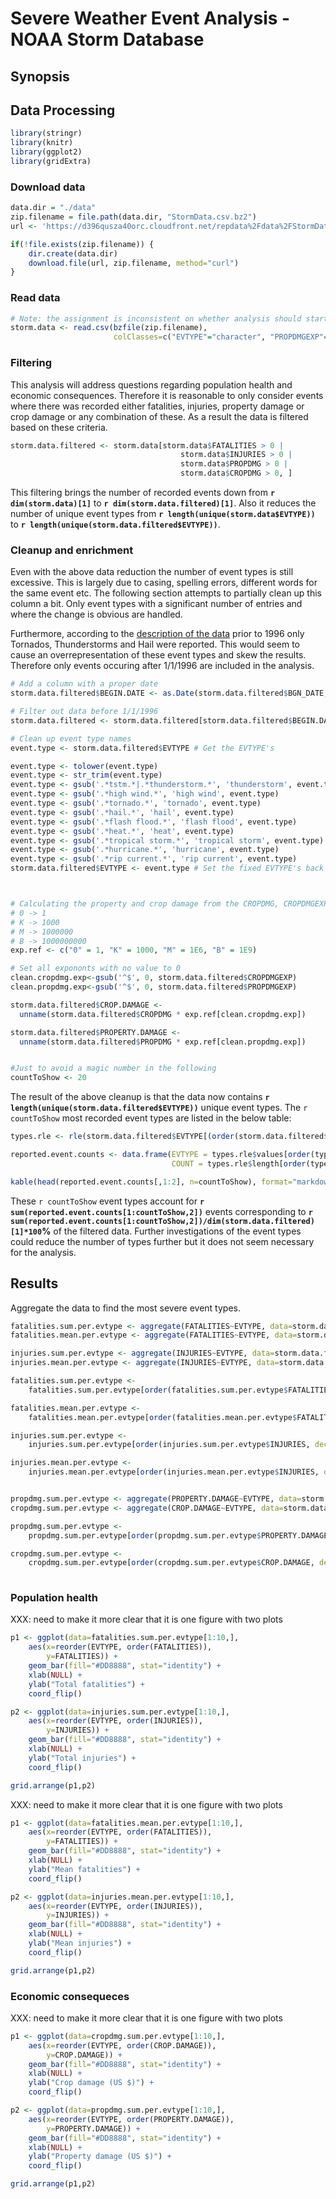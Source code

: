 # Severe Weather Event Analysis - NOAA Storm Database

## Synopsis

## Data Processing

```r
library(stringr)
library(knitr)
library(ggplot2)
library(gridExtra)

```

### Download data

```r
data.dir = "./data"
zip.filename = file.path(data.dir, "StormData.csv.bz2")
url <- 'https://d396qusza40orc.cloudfront.net/repdata%2Fdata%2FStormData.csv.bz2'

if(!file.exists(zip.filename)) {
    dir.create(data.dir)
    download.file(url, zip.filename, method="curl")
}

```

### Read data

```r
# Note: the assignment is inconsistent on whether analysis should start from the csv file or from the csv.bz2 file. I have chosen the later.
storm.data <- read.csv(bzfile(zip.filename), 
                       colClasses=c("EVTYPE"="character", "PROPDMGEXP"="character", "CROPDMGEXP"="character"))
```

### Filtering
This analysis will address questions regarding population health and economic consequences. Therefore it is reasonable to only consider events where there was recorded either fatalities, injuries, property damage or crop damage or any combination of these. As a result the data is filtered based on these criteria.

```r
storm.data.filtered <- storm.data[storm.data$FATALITIES > 0 | 
                                      storm.data$INJURIES > 0 | 
                                      storm.data$PROPDMG > 0 | 
                                      storm.data$CROPDMG > 0, ]

```

This filtering brings the number of recorded events down from **`r dim(storm.data)[1]`** to **`r dim(storm.data.filtered)[1]`**. Also it reduces the number of unique event types from **`r length(unique(storm.data$EVTYPE))`** to **`r length(unique(storm.data.filtered$EVTYPE))`**.

### Cleanup and enrichment
Even with the above data reduction the number of event types is still excessive. This is largely due to casing, spelling errors, different words for the same event etc. The following section attempts to partially clean up this column a bit. Only event types with a significant number of entries and where the change is obvious are handled.

Furthermore, according to the [description of the data](http://www.ncdc.noaa.gov/stormevents/details.jsp "NOAA Storm Events Database description") prior to 1996 only Tornados, Thunderstorms and Hail were reported. This would seem to cause an overrepresentation of these event types and skew the results. Therefore only events occuring after 1/1/1996 are included in the analysis.

```r
# Add a column with a proper date 
storm.data.filtered$BEGIN.DATE <- as.Date(storm.data.filtered$BGN_DATE, format="%m/%d/%Y")

# Filter out data before 1/1/1996
storm.data.filtered <- storm.data.filtered[storm.data.filtered$BEGIN.DATE>=as.Date('1/1/1996', format="%m/%d/%Y"), ]

# Clean up event type names
event.type <- storm.data.filtered$EVTYPE # Get the EVTYPE's

event.type <- tolower(event.type)
event.type <- str_trim(event.type)
event.type <- gsub('.*tstm.*|.*thunderstorm.*', 'thunderstorm', event.type)
event.type <- gsub('.*high wind.*', 'high wind', event.type)
event.type <- gsub('.*tornado.*', 'tornado', event.type)
event.type <- gsub('.*hail.*', 'hail', event.type)
event.type <- gsub('.*flash flood.*', 'flash flood', event.type)
event.type <- gsub('.*heat.*', 'heat', event.type)
event.type <- gsub('.*tropical storm.*', 'tropical storm', event.type)
event.type <- gsub('.*hurricane.*', 'hurricane', event.type)
event.type <- gsub('.*rip current.*', 'rip current', event.type)
storm.data.filtered$EVTYPE <- event.type # Set the fixed EVTYPE's back



# Calculating the property and crop damage from the CROPDMG, CROPDMGEXP, PROPDMG and PROPDMGEXP columns. The calculation is ased on mappings found on page 12 in this PDF: http://www.ncdc.noaa.gov/stormevents/pd01016005curr.pdf
# 0 -> 1
# K -> 1000
# M -> 1000000
# B -> 1000000000
exp.ref <- c("0" = 1, "K" = 1000, "M" = 1E6, "B" = 1E9)

# Set all expononts with no value to 0
clean.cropdmg.exp<-gsub('^$', 0, storm.data.filtered$CROPDMGEXP)
clean.propdmg.exp<-gsub('^$', 0, storm.data.filtered$PROPDMGEXP)

storm.data.filtered$CROP.DAMAGE <-
  unname(storm.data.filtered$CROPDMG * exp.ref[clean.cropdmg.exp])

storm.data.filtered$PROPERTY.DAMAGE <-
  unname(storm.data.filtered$PROPDMG * exp.ref[clean.propdmg.exp])


#Just to avoid a magic number in the following
countToShow <- 20
```

The result of the above cleanup is that the data now contains **`r length(unique(storm.data.filtered$EVTYPE))`** unique event types. The `r countToShow` most recorded event types are listed in the below table: 

```r
types.rle <- rle(storm.data.filtered$EVTYPE[(order(storm.data.filtered$EVTYPE))])

reported.event.counts <- data.frame(EVTYPE = types.rle$values[order(types.rle$length, decreasing = TRUE)], 
                                    COUNT = types.rle$length[order(types.rle$length, decreasing = TRUE)])

kable(head(reported.event.counts[,1:2], n=countToShow), format="markdown")

```

These `r countToShow` event types account for **`r sum(reported.event.counts[1:countToShow,2])`** events corresponding to **`r sum(reported.event.counts[1:countToShow,2])/dim(storm.data.filtered)[1]*100`%** of the filtered data. Further investigations of the event types could reduce the number of types further but it does not seem necessary for the analysis.

## Results
Aggregate the data to find the most severe event types.
```r
fatalities.sum.per.evtype <- aggregate(FATALITIES~EVTYPE, data=storm.data.filtered, sum)
fatalities.mean.per.evtype <- aggregate(FATALITIES~EVTYPE, data=storm.data.filtered, mean)

injuries.sum.per.evtype <- aggregate(INJURIES~EVTYPE, data=storm.data.filtered, sum)
injuries.mean.per.evtype <- aggregate(INJURIES~EVTYPE, data=storm.data.filtered, mean)

fatalities.sum.per.evtype <- 
    fatalities.sum.per.evtype[order(fatalities.sum.per.evtype$FATALITIES, decreasing = TRUE), ]

fatalities.mean.per.evtype <- 
    fatalities.mean.per.evtype[order(fatalities.mean.per.evtype$FATALITIES, decreasing = TRUE), ]

injuries.sum.per.evtype <- 
    injuries.sum.per.evtype[order(injuries.sum.per.evtype$INJURIES, decreasing = TRUE), ]

injuries.mean.per.evtype <- 
    injuries.mean.per.evtype[order(injuries.mean.per.evtype$INJURIES, decreasing = TRUE), ]


propdmg.sum.per.evtype <- aggregate(PROPERTY.DAMAGE~EVTYPE, data=storm.data.filtered, sum)
cropdmg.sum.per.evtype <- aggregate(CROP.DAMAGE~EVTYPE, data=storm.data.filtered, sum)

propdmg.sum.per.evtype <- 
    propdmg.sum.per.evtype[order(propdmg.sum.per.evtype$PROPERTY.DAMAGE, decreasing = TRUE), ]

cropdmg.sum.per.evtype <- 
    cropdmg.sum.per.evtype[order(cropdmg.sum.per.evtype$CROP.DAMAGE, decreasing = TRUE), ]
    

```

### Population health

XXX: need to make it more clear that it is one figure with two plots
```r
p1 <- ggplot(data=fatalities.sum.per.evtype[1:10,], 
    aes(x=reorder(EVTYPE, order(FATALITIES)),
        y=FATALITIES)) + 
    geom_bar(fill="#DD8888", stat="identity") +
    xlab(NULL) +
    ylab("Total fatalities") +
    coord_flip()

p2 <- ggplot(data=injuries.sum.per.evtype[1:10,], 
    aes(x=reorder(EVTYPE, order(INJURIES)),
        y=INJURIES)) + 
    geom_bar(fill="#DD8888", stat="identity") +
    xlab(NULL) +
    ylab("Total injuries") +
    coord_flip()

grid.arrange(p1,p2)
```

XXX: need to make it more clear that it is one figure with two plots
```r
p1 <- ggplot(data=fatalities.mean.per.evtype[1:10,], 
    aes(x=reorder(EVTYPE, order(FATALITIES)),
        y=FATALITIES)) + 
    geom_bar(fill="#DD8888", stat="identity") +
    xlab(NULL) +
    ylab("Mean fatalities") +
    coord_flip()

p2 <- ggplot(data=injuries.mean.per.evtype[1:10,], 
    aes(x=reorder(EVTYPE, order(INJURIES)),
        y=INJURIES)) + 
    geom_bar(fill="#DD8888", stat="identity") +
    xlab(NULL) +
    ylab("Mean injuries") +
    coord_flip()

grid.arrange(p1,p2)
```

### Economic consequeces
XXX: need to make it more clear that it is one figure with two plots
```r
p1 <- ggplot(data=cropdmg.sum.per.evtype[1:10,], 
    aes(x=reorder(EVTYPE, order(CROP.DAMAGE)),
        y=CROP.DAMAGE)) + 
    geom_bar(fill="#DD8888", stat="identity") +
    xlab(NULL) +
    ylab("Crop damage (US $)") +
    coord_flip()

p2 <- ggplot(data=propdmg.sum.per.evtype[1:10,], 
    aes(x=reorder(EVTYPE, order(PROPERTY.DAMAGE)),
        y=PROPERTY.DAMAGE)) + 
    geom_bar(fill="#DD8888", stat="identity") +
    xlab(NULL) +
    ylab("Property damage (US $)") +
    coord_flip()

grid.arrange(p1,p2)
```

